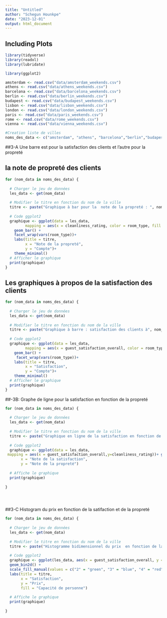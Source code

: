 ```yaml
---
title: "Untitled"
author: "Schegun Hounkpe"
date: "2023-12-01"
output: html_document
---
```



## Including Plots
```r

library(tidyverse) 
library(readxl) 
library(lubridate) 

library(ggplot2)

```


```r
amsterdam <- read.csv("data/amsterdam_weekends.csv")
athens <- read.csv("data/athens_weekends.csv")
barcelona <- read.csv("data/barcelona_weekends.csv")
berlin <- read.csv("data/berlin_weekends.csv")
budapest <- read.csv("data/budapest_weekends.csv")
lisbon <- read.csv("data/lisbon_weekends.csv")
london <- read.csv("data/london_weekends.csv")
paris <- read.csv("data/paris_weekends.csv")
rome <- read.csv("data/rome_weekends.csv")
vienna <- read.csv("data/vienna_weekends.csv")

#Creation liste de villes
noms_des_data <- c("amsterdam", "athens", "barcelona","berlin","budapest","lisbon","london", "paris","rome","vienna")
```
##3-A Une barre est pour la satisfaction des clients et l'autre pour la propreté


## la note de propreté des clients


```r



for (nom_data in noms_des_data) {
  
  # Charger le jeu de données
  les_data <- get(nom_data) 
  
  # Modifier le titre en fonction du nom de la ville
  titre <- paste("Graphique à bar pour la  note de la propreté : ", nom_data)
  
  # Code ggplot2
  graphique <- ggplot(data = les_data,
         mapping = aes(x = cleanliness_rating, color = room_type, fill = room_type)) +
    geom_bar() +
    facet_wrap(vars(room_type))+
    labs(title = titre,
         x = "Note de la propreté",
         y = "Compte")+
    theme_minimal()
  # Afficher le graphique
  print(graphique)
}
```

## Les graphiques à propos de la satisfaction des clients


```r


for (nom_data in noms_des_data) {
  
  # Charger le jeu de données
  les_data <- get(nom_data)  
  
  # Modifier le titre en fonction du nom de la ville
  titre <- paste("Graphique à barre : satisfaction des clients à", nom_data)
  
  # Code ggplot2
  graphique <- ggplot(data = les_data,
         mapping = aes(x = guest_satisfaction_overall, color = room_type, fill = room_type)) +
    geom_bar() +
     facet_wrap(vars(room_type))+
    labs(title = titre,
         x = "Satisfaction",
         y = "Compte")+
    theme_minimal()
  # Afficher le graphique
  print(graphique)
}


```







##-3B: Graphe de ligne  pour la satisfaction en fonction de la propreté
```r

for (nom_data in noms_des_data) {
  
  # Charger le jeu de données
  les_data <- get(nom_data) 
  
  # Modifier le titre en fonction du nom de la ville
  titre <- paste("Graphique en ligne de la satisfaction en fonction de la propreté à ", nom_data)
  
  # Code ggplot2
  graphique <- ggplot(data = les_data,
 mapping = aes(x = guest_satisfaction_overall,y=cleanliness_rating))+ geom_line()+labs(title = titre,
       x = "Note de la satisfaction",
       y = "Note de la propreté")
  
  # Affiche le graphique
  print(graphique)
  
}





```
##3-C Histogram  du prix en fonction de la satifaction et de la propreté

```r
for (nom_data in noms_des_data) {
  
  # Charger le jeu de données
  les_data <- get(nom_data)  
  
  # Modifier le titre en fonction du nom de la ville
  titre <- paste("Histogramme bidimensionnel du prix  en fonction de la satisfaction : ", nom_data)
  
  # Code ggplot2
  graphique <- ggplot(les_data, aes(x = guest_satisfaction_overall, y = realSum, fill = as.factor(person_capacity))) +
  geom_bin2d() +
  scale_fill_manual(values = c("2" = "green", "3" = "blue", "4" = "red", "5" = "purple", "6" = "orange")) +
  labs(title = titre,
       x = "Satisfaction",
       y = "Prix",
       fill = "Capacité de personne")
  
  # Affiche le graphique
  print(graphique)
  
}





```
